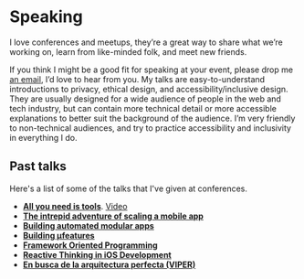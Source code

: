 # Speaking

I love conferences and meetups, they’re a great way to share what we’re working on, learn from like-minded folk, and meet new friends.

If you think I might be a good fit for speaking at your event, please drop me [an email](mailto:pedro@ppinera.es), I’d love to hear from you. My talks are easy-to-understand introductions to privacy, ethical design, and accessibility/inclusive design. They are usually designed for a wide audience of people in the web and tech industry, but can contain more technical detail or more accessible explanations to better suit the background of the audience. I’m very friendly to non-technical audiences, and try to practice accessibility and inclusivity in everything I do.

## Past talks

Here's a list of some of the talks that I've given at conferences.

- [**All you need is tools**](https://speakerdeck.com/pepibumur/all-you-need-is-tools). [Video](https://www.youtube.com/watch?v=ydWpnj-PIjQ)
- [**The intrepid adventure of scaling a mobile app**](https://t3chfest.uc3m.es/2018/)
- [**Building automated modular apps**](http://romobos.com/5th-edition)
- [**Building µfeatures**](https://mobiconf.com/)
- [**Framework Oriented Programming**](https://speakerdeck.com/pepibumur/framework-oriented-programming-mobiconf-2016)
- [**Reactive Thinking in iOS Development**](https://speakerdeck.com/pepibumur/reactive-thinking-in-ios-development-reactive-amsterdam-meetup)
- [**En busca de la arquitectura perfecta (VIPER)**](http://2014.codemotion.es/en/agenda.html?recommended=#day2/en-busca-de-la-arquitectura-perfecta-viper-ios)
